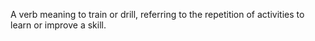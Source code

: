 A verb meaning to train or drill, referring to the repetition of activities to learn or improve a skill.
